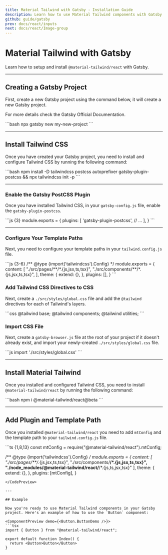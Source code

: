 ```yaml
---
title: Material Tailwind with Gatsby - Installation Guide
description: Learn how to use Material Tailwind components with Gatsby and Tailwind CSS to easily create elegant and flexible pages.
github: guide/gatsby
prev: docs/react/inputs
next: docs/react/Image-group
---
```


# Material Tailwind with Gatsby

Learn how to setup and install `@material-tailwind/react` with Gatsby.

---

## Creating a Gatsby Project

First, create a new Gatsby project using the command below, it will create a new Gatsby project.

For more details check the <Link href="https://www.gatsbyjs.com/docs/reference/gatsby-cli/#how-to-use-gatsby-cli?ref=material-tailwind" target="_blank">Gatsby Official Documentation</Link>.

<CodePreview>
```bash
npx gatsby new my-new-project
```
</CodePreview>

---

## Install Tailwind CSS

Once you have created your Gatsby project, you need to install and configure Tailwind CSS by running the following command:

<CodePreview>
```bash
npm install -D tailwindcss postcss autoprefixer gatsby-plugin-postcss && npx tailwindcss init -p
```
</CodePreview>

---

### Enable the Gatsby PostCSS Plugin

Once you have installed Tailwind CSS, in your `gatsby-config.js` file, enable the `gatsby-plugin-postcss`.

<CodePreview>
```js {3}
module.exports = {
  plugins: [
    'gatsby-plugin-postcss',
    // ...
  ],
}
```
</CodePreview>

---

### Configure Your Template Paths

Next, you need to configure your template paths in your `tailwind.config.js` file.

<CodePreview>
```js {3-6}
/** @type {import('tailwindcss').Config} */
module.exports = {
  content: [
    "./src/pages/**/*.{js,jsx,ts,tsx}",
    "./src/components/**/*.{js,jsx,ts,tsx}",
  ],
  theme: {
    extend: {},
  },
  plugins: [],
}
```
</CodePreview>

### Add Tailwind CSS Directives to CSS

Next, create a `./src/styles/global.css` file and add the `@tailwind` directives for each of Tailwind's layers.

<CodePreview>
```css
@tailwind base;
@tailwind components;
@tailwind utilities;
```
</CodePreview>

### Import CSS File

Next, create a `gatsby-browser.js` file at the root of your project if it doesn't already exist, and import your newly-created `./src/styles/global.css` file.

<CodePreview>
```js
import './src/styles/global.css'
```
</CodePreview>

---

## Install Material Tailwind

Once you installed and configured Tailwind CSS, you need to install `@material-tailwind/react` by running the following command:

<CodePreview>
```bash
npm i @material-tailwind/react@beta
```
</CodePreview>

---

## Add Plugin and Template Path

Once you installed `@material-tailwind/react` you need to add `mtConfig` and the template path to your `tailwind.config.js` file.

<CodePreview>
```ts {1,8,13}
const mtConfig = require("@material-tailwind/react").mtConfig;

/** @type {import('tailwindcss').Config} */
module.exports = {
  content: [
    "./src/pages/**/*.{js,jsx,ts,tsx}",
    "./src/components/**/*.{js,jsx,ts,tsx}",
    "./node_modules/@material-tailwind/react/**/*.{js,ts,jsx,tsx}"
  ],
  theme: {
    extend: {},
  },
  plugins: [mtConfig],
}
```
</CodePreview>

---

## Example

Now you're ready to use Material Tailwind components in your Gatsby project. Here's an example of how to use the `Button` component:

<ComponentPreview demo={<Button.ButtonDemo />}>
```tsx
import { Button } from "@material-tailwind/react";

export default function Index() {
  return <Button>Button</Button>
}
```
</ComponentPreview>